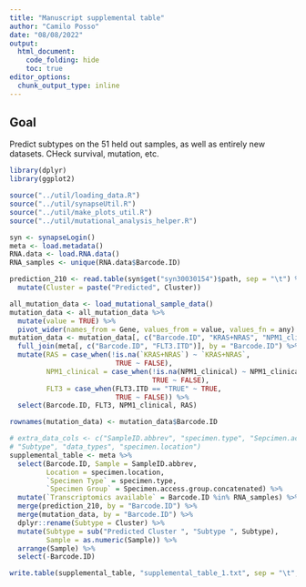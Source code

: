 ```yaml
---
title: "Manuscript supplemental table"
author: "Camilo Posso"
date: "08/08/2022"
output: 
  html_document:
    code_folding: hide
    toc: true
editor_options: 
  chunk_output_type: inline
---
```


## Goal

Predict subtypes on the 51 held out samples, as well as entirely new datasets. CHeck
survival, mutation, etc.


```r
library(dplyr)
library(ggplot2)

source("../util/loading_data.R")
source("../util/synapseUtil.R")
source("../util/make_plots_util.R")
source("../util/mutational_analysis_helper.R")

syn <- synapseLogin()
meta <- load.metadata()
RNA.data <- load.RNA.data()
RNA_samples <- unique(RNA.data$Barcode.ID)

prediction_210 <- read.table(syn$get("syn30030154")$path, sep = "\t") %>%
  mutate(Cluster = paste("Predicted", Cluster))

all_mutation_data <- load_mutational_sample_data()
mutation_data <- all_mutation_data %>%
  mutate(value = TRUE) %>%
  pivot_wider(names_from = Gene, values_from = value, values_fn = any)
mutation_data <- mutation_data[, c("Barcode.ID", "KRAS+NRAS", "NPM1_clinical")] %>%
  full_join(meta[, c("Barcode.ID", "FLT3.ITD")], by = "Barcode.ID") %>%
  mutate(RAS = case_when(!is.na(`KRAS+NRAS`) ~ `KRAS+NRAS`,
                          TRUE ~ FALSE),
         NPM1_clinical = case_when(!is.na(NPM1_clinical) ~ NPM1_clinical,
                                   TRUE ~ FALSE),
         FLT3 = case_when(FLT3.ITD == "TRUE" ~ TRUE,
                          TRUE ~ FALSE)) %>%
  select(Barcode.ID, FLT3, NPM1_clinical, RAS)

rownames(mutation_data) <- mutation_data$Barcode.ID

# extra_data_cols <- c("SampleID.abbrev", "specimen.type", "Sepcimen.access.group.concatenated", "FLT3.ITD", "NPM1", "RAS", 
# "Subtype", "data_types", "specimen.location")
supplemental_table <- meta %>%
  select(Barcode.ID, Sample = SampleID.abbrev, 
         Location = specimen.location, 
         `Specimen Type` = specimen.type, 
         `Specimen Group` = Specimen.access.group.concatenated) %>%
  mutate(`Transcriptomics available` = Barcode.ID %in% RNA_samples) %>%
  merge(prediction_210, by = "Barcode.ID") %>%
  merge(mutation_data, by = "Barcode.ID") %>%
  dplyr::rename(Subtype = Cluster) %>%
  mutate(Subtype = sub("Predicted Cluster ", "Subtype ", Subtype),
         Sample = as.numeric(Sample)) %>%
  arrange(Sample) %>%
  select(-Barcode.ID) 

write.table(supplemental_table, "supplemental_table_1.txt", sep = "\t", quote = F, row.names = F)

```

























